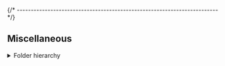 

{/* ------------------------------------------------------------------------ */}

## Miscellaneous

<details>
<summary>Folder hierarchy</summary>

After install, the package creates a folder hierarchy like the following
(only the first two depth levels are shown):

<Tabs groupId="operating-systems">
<TabItem value="windows" label="Windows" default>

<CodeBlock language="console"> {
`C:\> tree /f %USERPROFILE%\\AppData\\Roaming\\xPacks\\@xpack-dev-tools\\riscv-none-elf-gcc\\${ customField('upstreamVersion') }-${ customField('xpackSubversion') }.${ customField('npmSubversion') }\\.content
Folder PATH listing
Volume serial number is B02D-925C
├── README.md
├── bin
│   ├── DLLs
│   ├── libgcc_s_seh-1.dll
│   ├── libgmp-10.dll
│   ├── libmpc-3.dll
│   ├── libmpfr-6.dll
│   ├── libstdc++-6.dll
│   ├── libwinpthread-1.dll
│   ├── libzstd.dll
│   ├── python312.dll
│   ├── python312.zip
│   ├── riscv-none-elf-addr2line.exe
│   ├── riscv-none-elf-ar.exe
│   ├── riscv-none-elf-as.exe
│   ├── riscv-none-elf-c++.exe
│   ├── riscv-none-elf-c++filt.exe
│   ├── riscv-none-elf-cpp.exe
│   ├── riscv-none-elf-elfedit.exe
│   ├── riscv-none-elf-g++.exe
│   ├── riscv-none-elf-gcc-${ customField('upstreamVersion') }.exe
│   ├── riscv-none-elf-gcc-ar.exe
│   ├── riscv-none-elf-gcc-nm.exe
│   ├── riscv-none-elf-gcc-ranlib.exe
│   ├── riscv-none-elf-gcc.exe
│   ├── riscv-none-elf-gcov-dump.exe
│   ├── riscv-none-elf-gcov-tool.exe
│   ├── riscv-none-elf-gcov.exe
│   ├── riscv-none-elf-gdb-add-index
│   ├── riscv-none-elf-gdb-add-index-py3
│   ├── riscv-none-elf-gdb-py3.exe
│   ├── riscv-none-elf-gdb.exe
│   ├── riscv-none-elf-gfortran.exe
│   ├── riscv-none-elf-gprof.exe
│   ├── riscv-none-elf-ld.bfd.exe
│   ├── riscv-none-elf-ld.exe
│   ├── riscv-none-elf-lto-dump.exe
│   ├── riscv-none-elf-nm.exe
│   ├── riscv-none-elf-objcopy.exe
│   ├── riscv-none-elf-objdump.exe
│   ├── riscv-none-elf-ranlib.exe
│   ├── riscv-none-elf-readelf.exe
│   ├── riscv-none-elf-size.exe
│   ├── riscv-none-elf-strings.exe
│   └── riscv-none-elf-strip.exe
├── distro-info
│   └── licenses
├── include
│   ├── curses.h
│   ├── cursesapp.h
│   ├── cursesf.h
│   ├── cursesm.h
│   ├── cursesp.h
│   ├── cursesw.h
│   ├── cursslk.h
│   ├── eti.h
│   ├── etip.h
│   ├── form.h
│   ├── gdb
│   ├── gmp.h
│   ├── gmpxx.h
│   ├── iconv.h
│   ├── isl
│   ├── libcharset.h
│   ├── localcharset.h
│   ├── lzma
│   ├── lzma.h
│   ├── menu.h
│   ├── mpc.h
│   ├── mpf2mpfr.h
│   ├── mpfr.h
│   ├── ncurses_dll.h
│   ├── panel.h
│   ├── term.h
│   ├── term_entry.h
│   ├── termcap.h
│   ├── unctrl.h
│   ├── zconf.h
│   ├── zdict.h
│   ├── zlib.h
│   ├── zstd.h
│   └── zstd_errors.h
├── lib
│   ├── bfd-plugins
│   ├── cmake
│   ├── gcc
│   ├── libcharset.a
│   ├── libform.a
│   ├── libgmp.a
│   ├── libgmpxx.a
│   ├── libiconv.a
│   ├── libisl.a
│   ├── libisl.so.23.3.0-gdb.py
│   ├── liblzma.a
│   ├── libmenu.a
│   ├── libmpc.a
│   ├── libmpfr.a
│   ├── libncurses++.a
│   ├── libncurses.a
│   ├── libpanel.a
│   ├── libz.a
│   ├── libzstd.a
│   ├── libzstd.so.1.5.6
│   ├── pkgconfig
│   └── texinfo
├── libexec
│   └── gcc
├── riscv-none-elf
│   ├── bin
│   ├── include
│   ├── lib
│   └── share
└── share
    ├── doc
    ├── gcc-${ customField('upstreamVersion') }
    ├── info
    ├── man
    └── texinfo

27 directories, 91 files
`} </CodeBlock>

</TabItem>
<TabItem value="macos" label="macOS">

<CodeBlock language="console"> {
`$ tree -L 2 ~/Library/xPacks/\@xpack-dev-tools/riscv-none-elf-gcc/${ customField('upstreamVersion') }-${ customField('xpackSubversion') }.${ customField('npmSubversion') }/.content/
/Users/ilg/Library/xPacks/\@xpack-dev-tools/riscv-none-elf-gcc/${ customField('upstreamVersion') }-${ customField('xpackSubversion') }.${ customField('npmSubversion') }/.content/
├── README.md
├── bin
│   ├── riscv-none-elf-addr2line
│   ├── riscv-none-elf-ar
│   ├── riscv-none-elf-as
│   ├── riscv-none-elf-c++
│   ├── riscv-none-elf-c++filt
│   ├── riscv-none-elf-cpp
│   ├── riscv-none-elf-elfedit
│   ├── riscv-none-elf-g++
│   ├── riscv-none-elf-gcc
│   ├── riscv-none-elf-gcc-${ customField('upstreamVersion') }
│   ├── riscv-none-elf-gcc-ar
│   ├── riscv-none-elf-gcc-nm
│   ├── riscv-none-elf-gcc-ranlib
│   ├── riscv-none-elf-gcov
│   ├── riscv-none-elf-gcov-dump
│   ├── riscv-none-elf-gcov-tool
│   ├── riscv-none-elf-gdb
│   ├── riscv-none-elf-gdb-add-index
│   ├── riscv-none-elf-gdb-add-index-py3
│   ├── riscv-none-elf-gdb-py3
│   ├── riscv-none-elf-gfortran
│   ├── riscv-none-elf-gprof
│   ├── riscv-none-elf-ld
│   ├── riscv-none-elf-ld.bfd
│   ├── riscv-none-elf-lto-dump
│   ├── riscv-none-elf-nm
│   ├── riscv-none-elf-objcopy
│   ├── riscv-none-elf-objdump
│   ├── riscv-none-elf-ranlib
│   ├── riscv-none-elf-readelf
│   ├── riscv-none-elf-size
│   ├── riscv-none-elf-strings
│   └── riscv-none-elf-strip
├── distro-info
│   └── licenses
├── include
│   └── gdb
├── lib
│   ├── bfd-plugins
│   ├── gcc
│   ├── libcc1.0.so
│   ├── libcc1.so -> libcc1.0.so
│   └── python3.12
├── libexec
│   ├── gcc
│   ├── libbz2.1.0.8.dylib
│   ├── libc++.1.0.dylib
│   ├── libc++abi.1.0.dylib
│   ├── libcrypt.2.dylib
│   ├── libcrypto.3.dylib
│   ├── libexpat.1.9.2.dylib
│   ├── libexpat.1.dylib -> libexpat.1.9.2.dylib
│   ├── libffi.8.dylib
│   ├── libgmp.10.dylib
│   ├── libiconv.2.dylib
│   ├── libisl.23.dylib
│   ├── liblzma.5.dylib
│   ├── libmpc.3.dylib
│   ├── libmpfr.6.dylib
│   ├── libncurses.6.dylib
│   ├── libpanel.6.dylib
│   ├── libpython3.12.dylib
│   ├── libreadline.8.2.dylib
│   ├── libreadline.8.dylib -> libreadline.8.2.dylib
│   ├── libsqlite3.0.dylib
│   ├── libssl.3.dylib
│   ├── libunwind.1.0.dylib
│   ├── libz.1.3.1.dylib
│   ├── libz.1.dylib -> libz.1.3.1.dylib
│   ├── libzstd.1.5.6.dylib
│   └── libzstd.1.dylib -> libzstd.1.5.6.dylib
├── riscv-none-elf
│   ├── bin
│   ├── include
│   ├── lib
│   └── share
└── share
    └── gcc-${ customField('upstreamVersion') }

19 directories, 62 files
`} </CodeBlock>

</TabItem>
<TabItem value="linux" label="GNU/Linux">

<CodeBlock language="console"> {
`$ tree -L 2 ~/.local/xPacks/\@xpack-dev-tools/riscv-none-elf-gcc/${ customField('upstreamVersion') }-${ customField('xpackSubversion') }.${ customField('npmSubversion') }/.content/
/home/ilg/.local/xPacks/\@xpack-dev-tools/riscv-none-elf-gcc/${ customField('upstreamVersion') }-${ customField('xpackSubversion') }.${ customField('npmSubversion') }/.content/
├── README.md
├── bin
│   ├── riscv-none-elf-addr2line
│   ├── riscv-none-elf-ar
│   ├── riscv-none-elf-as
│   ├── riscv-none-elf-c++
│   ├── riscv-none-elf-c++filt
│   ├── riscv-none-elf-cpp
│   ├── riscv-none-elf-elfedit
│   ├── riscv-none-elf-g++
│   ├── riscv-none-elf-gcc
│   ├── riscv-none-elf-gcc-${ customField('upstreamVersion') }
│   ├── riscv-none-elf-gcc-ar
│   ├── riscv-none-elf-gcc-nm
│   ├── riscv-none-elf-gcc-ranlib
│   ├── riscv-none-elf-gcov
│   ├── riscv-none-elf-gcov-dump
│   ├── riscv-none-elf-gcov-tool
│   ├── riscv-none-elf-gdb
│   ├── riscv-none-elf-gdb-add-index
│   ├── riscv-none-elf-gdb-add-index-py3
│   ├── riscv-none-elf-gdb-py3
│   ├── riscv-none-elf-gfortran
│   ├── riscv-none-elf-gprof
│   ├── riscv-none-elf-ld
│   ├── riscv-none-elf-ld.bfd
│   ├── riscv-none-elf-lto-dump
│   ├── riscv-none-elf-nm
│   ├── riscv-none-elf-objcopy
│   ├── riscv-none-elf-objdump
│   ├── riscv-none-elf-ranlib
│   ├── riscv-none-elf-readelf
│   ├── riscv-none-elf-size
│   ├── riscv-none-elf-strings
│   └── riscv-none-elf-strip
├── distro-info
│   └── licenses
├── include
│   └── gdb
├── lib
│   ├── bfd-plugins
│   ├── gcc
│   └── python3.12
├── lib64
│   ├── libcc1.so -> libcc1.so.0.0.0
│   ├── libcc1.so.0 -> libcc1.so.0.0.0
│   └── libcc1.so.0.0.0
├── libexec
│   ├── gcc
│   ├── libcrypt.so.2 -> libcrypt.so.2.0.0
│   ├── libcrypt.so.2.0.0
│   ├── libcrypto.so.3
│   ├── libexpat.so.1 -> libexpat.so.1.9.2
│   ├── libexpat.so.1.9.2
│   ├── libffi.so.8 -> libffi.so.8.1.4
│   ├── libffi.so.8.1.4
│   ├── libfl.so.2 -> libfl.so.2.0.0
│   ├── libfl.so.2.0.0
│   ├── libgcc_s.so.1
│   ├── libgmp.so.10 -> libgmp.so.10.5.0
│   ├── libgmp.so.10.5.0
│   ├── libiconv.so.2 -> libiconv.so.2.6.1
│   ├── libiconv.so.2.6.1
│   ├── libisl.so.23 -> libisl.so.23.3.0
│   ├── libisl.so.23.3.0
│   ├── liblzma.so.5 -> liblzma.so.5.4.7
│   ├── liblzma.so.5.4.7
│   ├── libmpc.so.3 -> libmpc.so.3.3.1
│   ├── libmpc.so.3.3.1
│   ├── libmpfr.so.6 -> libmpfr.so.6.2.1
│   ├── libmpfr.so.6.2.1
│   ├── libncurses.so.6 -> libncurses.so.6.5
│   ├── libncurses.so.6.5
│   ├── libnsl-2.27.so
│   ├── libnsl.so.1 -> libnsl-2.27.so
│   ├── libpanel.so.6 -> libpanel.so.6.5
│   ├── libpanel.so.6.5
│   ├── libpython3.12.so.1.0
│   ├── libreadline.so.8 -> libreadline.so.8.2
│   ├── libreadline.so.8.2
│   ├── libsqlite3.so.0 -> libsqlite3.so.0.8.6
│   ├── libsqlite3.so.0.8.6
│   ├── libssl.so.3
│   ├── libstdc++.so.6 -> libstdc++.so.6.0.32
│   ├── libstdc++.so.6.0.32
│   ├── libz.so.1 -> libz.so.1.3.1
│   ├── libz.so.1.3.1
│   ├── libzstd.so.1 -> libzstd.so.1.5.6
│   └── libzstd.so.1.5.6
├── riscv-none-elf
│   ├── bin
│   ├── include
│   ├── lib
│   └── share
└── share
    └── gcc-${ customField('upstreamVersion') }

19 directories, 77 files
`} </CodeBlock>

</TabItem>
</Tabs>

</details>
